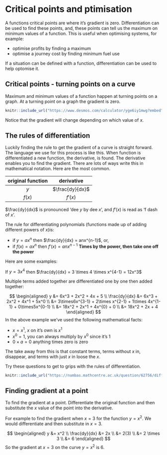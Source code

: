# Critical points and ptimisation

A functions critical points are where it's gradient is zero. Differentiation can be used to find these points, and, these points can tell us the maximum on minimum values of a function. This is useful when optimising systems, for example:

* optimise profits by finding a maximum
* optimise a journey cost by finding minimum fuel use

If a situation can be defined with a function, differentiation can be used to help optomise it.

## Critical points - turning points on a curve

Maximum and minimum values of a function happen at turning points on a graph. At a turning point on a graph the gradient is zero. 

```r
knitr::include_url("https://www.desmos.com/calculator/yge6iy1mwg?embed")
```

Notice that the gradient will change depending on which value of $x$. 

## The rules of differentiation

Luckily finding the rule to get the gradient of a curve is straight forward. The language we use for this process is like this. When function is differentiated a new function, the derivative, is found. The derivative enables you to find the gradient. There are lots of ways write this in mathematical notation. Here are the most common.

| original function | derivative |
|:--:|:--:|
| $y$ | $\frac{dy}{dx}$ |
| $f(x)$ | $f'(x)$ |

$\frac{dy}{dx}$ is pronounced 'dee $y$ by dee $x$', and $f'(x)$ is read as 'f dash of $x$'.

The rule for differentiating polynomials (functions made up of adding different powers of $x$)is:

:::{.callout-note}
* if $y=ax^n$ then $\frac{dy}{dx} = anx^{n-1}$, or,
* if $f(x)=ax^n$ then $f'(x) = anx^{n-1}$
**Times by the power, then take one off the power**
:::

Here are some examples:

If $y = 3x^4$ then $\frac{dy}{dx} = 3 \times 4 \times x^{4-1} = 12x^3$

Multiple terms added together are differentiated one by one then added together:

$$
\begin{aligned} y &= 6x^3 + 2x^2 + 4x + 5 \\
\frac{dy}{dx} &= 6x^3 + 2x^2 + 4x^1 + 5x^0 \\
&= 3\times6x^{3-1} + 2\times x^{2-1} + 1\times 4x^{1-1} + 0\times5x^{0-1} \\
&= 18x^2 + 2x^1 + 4x^{0} + 0 \\
&= 18x^2 + 2x + 4
\end{aligned}
$$
In the above example we've used the following mathematical facts:

* $x=x^1$, $x$ on it's own is $x^1$
* $x^0=1$, you can always multiply by $x^0$ since it's $1$
* $0 \times a = 0$ anything times zero is zero

The take away from this is that constant terms, terms without $x$ in, disappear, and terms with just $x$ in loose the $x$.

Try these questions to get to grips with the rules of differentiation.

```r
knitr::include_url("https://numbas.mathcentre.ac.uk/question/62756/differentiation-using-a-table-of-derivatives-2/embed/?token=f1dc60aa-32b9-4906-98f2-4ddde19c9b79", height="340px")
```

## Finding gradient at a point

To find the gradient at a point. Differentiate the original function and then substitute the $x$ value of the point into the derivative. 

For example to find the gradient when $x=3$ for the function $y=x^2$. We would differentiate and then substitute in $x=3$.

$$
\begin{aligned} y &= x^2 \\
\frac{dy}{dx} &= 2x \\
&= 2(3) \\
&= 2 \times 3 \\
&= 6
\end{aligned}
$$
So the gradient at $x=3$ on the curve $y=x^2$ is $6$.
